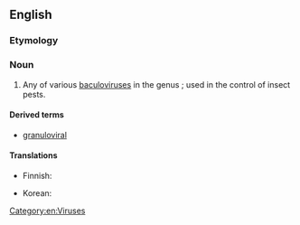 {{also|Granulovirus}}
==English==
{{rfi}}
{{wikipedia}}
{{wikispecies}}

===Etymology===
{{rfe|lang=en}}

===Noun===
{{en-noun|es}}

# Any of various [[baculovirus]]es in the genus {{taxlink|Granulovirus|genus|pedia=1}}; used in the control of insect pests.

====Derived terms====
* [[granuloviral]]

====Translations====
{{trans-top|form of baculovirus}}
* Finnish: {{t|fi|granulovirus}}
{{trans-mid}}
* Korean: {{t|ko|과립병바이러스|tr=gwaripbyeongbaireoseu}}
{{trans-bottom}}

[[Category:en:Viruses]]